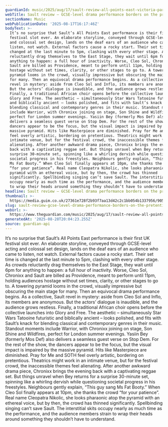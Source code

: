 ```yaml
---
guardianId: music/2025/aug/17/sault-review-all-points-east-victoria-park-london
webTitle: Sault review – GCSE-level drama performance borders on the pretentious
sectionName: Music
webPublicationDate: '2025-08-17T16:17:46Z'
bodyText: >-
  It’s no surprise that Sault’s All Points East performance is their first UK
  festival slot ever. An elaborate storyline, conveyed through GCSE-level acting
  and colossal set design, lands on the deaf ears of an audience who came to
  listen, not watch. External factors cause a rocky start. Their set time is
  changed at the last minute to 5pm, clashing with every other stage. As crowds
  reluctantly drag themselves to the East Stage, they wait until 6pm for
  anything to happen: a full hour of inactivity. Worse, Cleo Sol, Chronixx and
  Sault are billed as Providence, meant to perform until 11pm, holding audiences
  hostage without set times, clarity, or other stages to go to. A towering
  pyramid looms in the crowd, visually impressive but obscuring the main stage
  for many. Then an equivocal drama performance begins. As a collective, Sault
  revel in mystery: aside from Cleo Sol and Inflo, its members are anonymous.
  But the actors’ dialogue is inaudible, and the audience grows restless.
  Finally, a traditional African choir opens before the collective launches into
  Glory and Free. The aesthetic – simultaneously Star Wars Tatooine futuristic
  and biblically ancient – looks polished, and fits with Sault’s knack for
  blending classical and contemporary genres in their music. Standout moments
  include Warrior, with Chronixx joining on stage, Son Shine and Wildfires,
  perfect for London summer evenings. Yasiin Bey (formerly Mos Def) also
  delivers a seamless guest verse on Stop Dem. For the rest of the show, the
  dancers appear to be the focus, but the visual impact is impaired by the
  massive pyramid. Hits like Masterpiece are diminished. Pray for Me and SOTH
  feel overly artistic, bordering on pretentious. Theatrics might work in an
  intimate venue, but for the festival crowd, the inaccessible themes feel
  alienating. After another awkward drama piece, Chronixx brings the evening
  back with a captivating reggae set. But things unravel when Bey returns for a
  surprise 30-minute set, spinning like a whirling dervish while questioning
  societal progress in his freestyles. Neighbours gently explain, “This guy sang
  Ms Fat Booty.” When Cleo Sol finally appears at 10pm, she thanks the crowd
  “for your patience”. Real name Cleopatra Nikolic, she looks pharaonic atop the
  pyramid with an ethereal voice, but by then, the crowd has thinned
  significantly. Spellbinding singing can’t save Sault. The interstitial skits
  occupy nearly as much time as the performance, and the audience members strain
  to wrap their heads around something they shouldn’t have to understand.
headline: Sault review – GCSE-level drama performance borders on the pretentious
thumbnail: >-
  https://media.guim.co.uk/27361e728f2b93f7aa13d42c2c1bb054b1337956/905_0_4762_3813/500.jpg
slug: sault-review-gcse-level-drama-performance-borders-on-the-pretentious
webUrl: >-
  https://www.theguardian.com/music/2025/aug/17/sault-review-all-points-east-victoria-park-london
generatedAt: '2025-08-28T20:04:23.255Z'
source: guardian-api
---
```

It’s no surprise that Sault’s All Points East performance is their first UK festival slot ever. An elaborate storyline, conveyed through GCSE-level acting and colossal set design, lands on the deaf ears of an audience who came to listen, not watch. External factors cause a rocky start. Their set time is changed at the last minute to 5pm, clashing with every other stage. As crowds reluctantly drag themselves to the East Stage, they wait until 6pm for anything to happen: a full hour of inactivity. Worse, Cleo Sol, Chronixx and Sault are billed as Providence, meant to perform until 11pm, holding audiences hostage without set times, clarity, or other stages to go to. A towering pyramid looms in the crowd, visually impressive but obscuring the main stage for many. Then an equivocal drama performance begins. As a collective, Sault revel in mystery: aside from Cleo Sol and Inflo, its members are anonymous. But the actors’ dialogue is inaudible, and the audience grows restless. Finally, a traditional African choir opens before the collective launches into Glory and Free. The aesthetic – simultaneously Star Wars Tatooine futuristic and biblically ancient – looks polished, and fits with Sault’s knack for blending classical and contemporary genres in their music. Standout moments include Warrior, with Chronixx joining on stage, Son Shine and Wildfires, perfect for London summer evenings. Yasiin Bey (formerly Mos Def) also delivers a seamless guest verse on Stop Dem. For the rest of the show, the dancers appear to be the focus, but the visual impact is impaired by the massive pyramid. Hits like Masterpiece are diminished. Pray for Me and SOTH feel overly artistic, bordering on pretentious. Theatrics might work in an intimate venue, but for the festival crowd, the inaccessible themes feel alienating. After another awkward drama piece, Chronixx brings the evening back with a captivating reggae set. But things unravel when Bey returns for a surprise 30-minute set, spinning like a whirling dervish while questioning societal progress in his freestyles. Neighbours gently explain, “This guy sang Ms Fat Booty.” When Cleo Sol finally appears at 10pm, she thanks the crowd “for your patience”. Real name Cleopatra Nikolic, she looks pharaonic atop the pyramid with an ethereal voice, but by then, the crowd has thinned significantly. Spellbinding singing can’t save Sault. The interstitial skits occupy nearly as much time as the performance, and the audience members strain to wrap their heads around something they shouldn’t have to understand.
